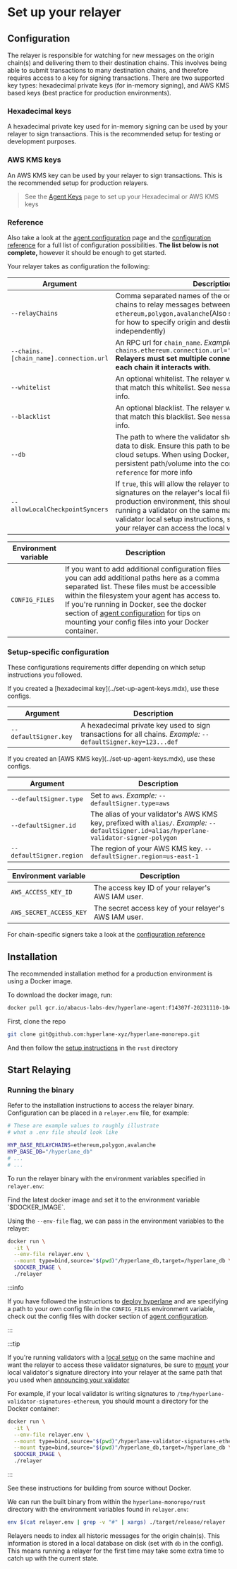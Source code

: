 
# Set up your relayer

## Configuration

The relayer is responsible for watching for new messages on the origin chain(s) and delivering them to their destination chains. This involves being able to submit transactions to many destination chains, and therefore requires access to a key for signing transactions. There are two supported key types: hexadecimal private keys (for in-memory signing), and AWS KMS based keys (best practice for production environments).

### Hexadecimal keys

A hexadecimal private key used for in-memory signing can be used by your relayer to sign transactions. This is the recommended setup for testing or development purposes.

### AWS KMS keys

An AWS KMS key can be used by your relayer to sign transactions. This is the recommended setup for production relayers.

> See the [Agent Keys](../set-up-agent-keys.mdx) page to set up your Hexadecimal or AWS KMS keys

### Reference

Also take a look at the [agent configuration](../agent-config.mdx) page and the [configuration reference](../config-reference.mdx) for a full list of configuration possibilities. **The list below is not complete,** however it should be enough to get started.

Your relayer takes as configuration the following:

| Argument                               | Description                                                                                                                                                                                                                                                                                                                                                                                                                                                            |
| -------------------------------------- | ---------------------------------------------------------------------------------------------------------------------------------------------------------------------------------------------------------------------------------------------------------------------------------------------------------------------------------------------------------------------------------------------------------------------------------------------------------------------- |
| `--relayChains`                        | Comma separated names of the origin and destination chains to relay messages between. _Example:_ `ethereum,polygon,avalanche`(Also see `config-reference` for how to specify origin and destination chains independently)                                                                                                                 |
| `--chains.[chain_name].connection.url` | An RPC url for `chain_name`. _Example:_ `--chains.ethereum.connection.url='http://localhost:8545'` **Relayers must set multiple connection URLs, one for each chain it interacts with.**                                                                                                                                                                                                                    |
| `--whitelist`                          | An optional whitelist. The relayer will only relay messages that match this whitelist. See `message-filtering` for more info.                                                                                                                                                                                                                                                                            |
| `--blacklist`                          | An optional blacklist. The relayer will not relay messages that match this blacklist. See `message-filtering` for more info.                                                                                                                                                                                                                                                                             |
| `--db`                                 | The path to where the validator should write persistent data to disk. Ensure this path to be persistent when using cloud setups. When using Docker, make sure to mount the persistent path/volume into the container.See `config-reference` for more info                                                                                                           |
| `--allowLocalCheckpointSyncers`        | If `true`, this will allow the relayer to look for validator signatures on the relayer's local filesystem. In a production environment, this should be `false`. If you're running a validator on the same machine by following the validator local setup instructions, set this to `true` so that your relayer can access the local validator signatures. |

| Environment variable | Description                                                                                                                                                                                                                                                                                                                                                                               |
| -------------------- | ----------------------------------------------------------------------------------------------------------------------------------------------------------------------------------------------------------------------------------------------------------------------------------------------------------------------------------------------------------------------------------------- |
| `CONFIG_FILES`       | If you want to add additional configuration files you can add additional paths here as a comma separated list. These files must be accessible within the filesystem your agent has access to. If you're running in Docker, see the docker section of [agent configuration](../agent-config.mdx) for tips on mounting your config files into your Docker container. |

### Setup-specific configuration

These configurations requirements differ depending on which setup instructions you followed.

<Tabs groupId="keys">
  <TabItem value="hexadecimal" label="Hexidecimal Key">
If you created a [hexadecimal key](../set-up-agent-keys.mdx), use these configs.

| Argument              | Description                                                                                                                                    |
| --------------------- | ---------------------------------------------------------------------------------------------------------------------------------------------- |
| `--defaultSigner.key` | A hexadecimal private key used to sign transactions for all chains. _Example:_ `--defaultSigner.key=123...def` |
  </TabItem>
  <TabItem value="aws-kms" label="AWS KMS Key">
If you created an [AWS KMS key](../set-up-agent-keys.mdx), use these configs.

| Argument                 | Description                                                                                                                                                                               |
| ------------------------ | ----------------------------------------------------------------------------------------------------------------------------------------------------------------------------------------- |
| `--defaultSigner.type`   | Set to `aws`. _Example:_ `--defaultSigner.type=aws`                                                                                         |
| `--defaultSigner.id`     | The alias of your validator's AWS KMS key, prefixed with `alias/`. _Example:_ `--defaultSigner.id=alias/hyperlane-validator-signer-polygon` |
| `--defaultSigner.region` | The region of your AWS KMS key. `--defaultSigner.region=us-east-1`                                                                                               |

| Environment variable    | Description                                           |
| ----------------------- | ----------------------------------------------------- |
| `AWS_ACCESS_KEY_ID`     | The access key ID of your relayer's AWS IAM user.     |
| `AWS_SECRET_ACCESS_KEY` | The secret access key of your relayer's AWS IAM user. |
  </TabItem>
</Tabs>


For chain-specific signers take a look at the [configuration reference](../config-reference.mdx)

## Installation

The recommended installation method for a production environment is using a Docker image.

<Tabs groupId="docker">
  <TabItem value="docker" label="Docker image">

To download the docker image, run:

```bash
docker pull gcr.io/abacus-labs-dev/hyperlane-agent:f14307f-20231110-104539
```
  </TabItem>
  <TabItem value="from-source" label="Building from source">

First, clone the repo

```sh
git clone git@github.com:hyperlane-xyz/hyperlane-monorepo.git
```

And then follow the [setup instructions](https://github.com/hyperlane-xyz/hyperlane-monorepo/blob/main/rust/README.md#setup) in the `rust` directory
  </TabItem>
</Tabs>

## Start Relaying

### Running the binary

Refer to the installation instructions to access the relayer binary. Configuration can be placed in a `relayer.env` file, for example:

```sh
# These are example values to roughly illustrate
# what a .env file should look like

HYP_BASE_RELAYCHAINS=ethereum,polygon,avalanche
HYP_BASE_DB="/hyperlane_db"
# ...
# ...
```

To run the relayer binary with the environment variables specified in `relayer.env`:

<Tabs groupId="docker">
  <TabItem value="docker" label="Using Docker">
Find the latest docker image and set it to the environment variable `$DOCKER_IMAGE`.

Using the `--env-file` flag, we can pass in the environment variables to the relayer:

```sh
docker run \
  -it \
  --env-file relayer.env \
  --mount type=bind,source="$(pwd)"/hyperlane_db,target=/hyperlane_db \
  $DOCKER_IMAGE \
  ./relayer
```

:::info

If you have followed the instructions to [deploy hyperlane](../../deploy-hyperlane.mdx) and are specifying a path to your own config file in the `CONFIG_FILES` environment variable, check out the config files with docker section of [agent configuration](../agent-config.mdx).

:::

:::tip

If you're running validators with a [local setup](../validators/validator-guide.mdx) on the same machine and want the relayer to access these validator signatures, be sure to [mount](https://docs.docker.com/storage/bind-mounts/) your local validator's signature directory into your relayer at the same path that you used when [announcing your validator](../validators/validator-guide.mdx)

For example, if your local validator is writing signatures to `/tmp/hyperlane-validator-signatures-ethereum`, you should mount a directory for the Docker container:

```sh
docker run \
  -it \
  --env-file relayer.env \
  --mount type=bind,source="$(pwd)"/hyperlane-validator-signatures-ethereum,target=/tmp/hyperlane-validator-signatures-ethereum,readonly \
  --mount type=bind,source="$(pwd)"/hyperlane_db,target=/hyperlane_db \
  $DOCKER_IMAGE \
  ./relayer
```
:::
  </TabItem>

  <TabItem value="from-source" label="Building from source">
See these instructions for building from source without Docker.

We can run the built binary from within the `hyperlane-monorepo/rust` directory with the environment variables found in `relayer.env`:

```sh
env $(cat relayer.env | grep -v "#" | xargs) ./target/release/relayer
```
  </TabItem>
</Tabs>

Relayers needs to index all historic messages for the origin chain(s). This information is stored in a local database on disk (set with `db` in the config). This means running a relayer for the first time may take some extra time to catch up with the current state.
